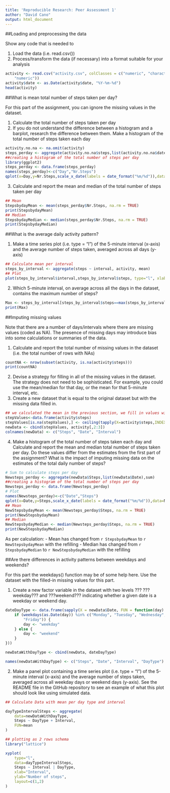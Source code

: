 ```yaml
---
title: 'Reproducible Research: Peer Assessment 1'
author: "David Cano"
output: html_document
---
```


##Loading and preprocessing the data

Show any code that is needed to

1. Load the data (i.e. read.csv())
2. Process/transform the data (if necessary) into a format suitable for your analysis

```r
activity <- read.csv("activity.csv", colClasses = c("numeric", "character", 
    "numeric"))
activity$date <- as.Date(activity$date, "%Y-%m-%d") 
head(activity)

```

##What is mean total number of steps taken per day?

For this part of the assignment, you can ignore the missing values in the dataset.

1. Calculate the total number of steps taken per day
2. If you do not understand the difference between a histogram and a barplot, research the difference between them. Make a histogram of the total number of steps taken each day

```r
activity.no.na <- na.omit(activity)
steps_perday <- aggregate(activity.no.na$steps,list(activity.no.na$date),sum)
##creating a histogram of the total number of steps per day
library(ggplot2)
steps_perday <- data.frame(steps_perday)
names(steps_perday)<-c("Day","Nr.Steps")
qplot(x=Day,y=Nr.Steps,scale_x_date(labels = date_format("%m/%d")),data=steps_perday,geom="bar",stat="identity")

```

3. Calculate and report the mean and median of the total number of steps taken per day


```r
## Mean
StepsbydayMean <- mean(steps_perday$Nr.Steps, na.rm = TRUE)
print(StepsbydayMean)
## Median
StepsbydayMedian <- median(steps_perday$Nr.Steps, na.rm = TRUE)
print(StepsbydayMedian)
```

##What is the average daily activity pattern?

1. Make a time series plot (i.e. type = "l") of the 5-minute interval (x-axis) and the average number of steps taken, averaged across all days (y-axis)

```r
## Calculate mean per interval
steps_by_interval <- aggregate(steps ~ interval, activity, mean)
## Plot
plot(steps_by_interval$interval,steps_by_interval$steps, type="l", xlab="Interval", ylab="Nr Steps",main="Avg Nr Steps per Day by Interval")
```

2. Which 5-minute interval, on average across all the days in the dataset, contains the maximum number of steps?

```r
Max <- steps_by_interval[steps_by_interval$steps==max(steps_by_interval$steps),]
print(Max)
```

##Imputing missing values

Note that there are a number of days/intervals where there are missing values (coded as NA). The presence of missing days may introduce bias into some calculations or summaries of the data.

1. Calculate and report the total number of missing values in the dataset (i.e. the total number of rows with NAs)

```r
countNA <- nrow(subset(activity, is.na(activity$steps)))
print(countNA)
```

2. Devise a strategy for filling in all of the missing values in the dataset. The strategy does not need to be sophisticated. For example, you could use the mean/median for that day, or the mean for that 5-minute interval, etc.
3. Create a new dataset that is equal to the original dataset but with the missing data filled in.

```r
## we calculated the mean in the previous section, we fill in values with this mean
stepValues<-data.frame(activity$steps)
stepValues[is.na(stepValues),] <- ceiling(tapply(X=activity$steps,INDEX=activity$interval,FUN=mean,na.rm=TRUE))
newData <- cbind(stepValues, activity[,2:3])
colnames(newData) <- c("Steps", "Date", "Interval")
```

4. Make a histogram of the total number of steps taken each day and Calculate and report the mean and median total number of steps taken per day. Do these values differ from the estimates from the first part of the assignment? What is the impact of imputing missing data on the estimates of the total daily number of steps?



```r
# Sum to calculate steps per day
Newsteps_perday <- aggregate(newData$Steps,list(newData$Date),sum)
##creating a histogram of the total number of steps per day
Newsteps_perday <- data.frame(Newsteps_perday)
# Plot
names(Newsteps_perday)<-c("Date","Steps")
qplot(x=Date,y=Steps,scale_x_date(labels = date_format("%m/%d")),data=Newsteps_perday,geom="bar",stat="identity")
## Mean
NewStepsbydayMean <- mean(Newsteps_perday$Steps, na.rm = TRUE)
print(NewStepsbydayMean)
## Median
NewStepsbydayMedian <- median(Newsteps_perday$Steps, na.rm = TRUE)
print(NewStepsbydayMedian)
```

As per calculation:
- Mean has changed from `r StepsbydayMean` to `r NewStepsbydayMean` with the refilling
- Median has changed from `r StepsbydayMedian` to `r NewStepsbydayMedian` with the refilling

##Are there differences in activity patterns between weekdays and weekends?

For this part the weekdays() function may be of some help here. Use the dataset with the filled-in missing values for this part.

1. Create a new factor variable in the dataset with two levels ??? ???weekday??? and ???weekend??? indicating whether a given date is a weekday or weekend day.

```r

dateDayType <- data.frame(sapply(X = newData$Date, FUN = function(day) {
    if (weekdays(as.Date(day)) %in% c("Monday", "Tuesday", "Wednesday", "Thursday", 
        "Friday")) {
        day <- "weekday"
    } else {
        day <- "weekend"
    }
}))

newDataWithDayType <- cbind(newData, dateDayType)

names(newDataWithDayType) <- c("Steps", "Date", "Interval", "DayType")
```

2. Make a panel plot containing a time series plot (i.e. type = "l") of the 5-minute interval (x-axis) and the average number of steps taken, averaged across all weekday days or weekend days (y-axis). See the README file in the GitHub repository to see an example of what this plot should look like using simulated data.

```r
## Calculate Data with mean per day type and interval

dayTypeIntervalSteps <- aggregate(
    data=newDataWithDayType,
    Steps ~ DayType + Interval,
    FUN=mean
)

## plotting as 2 rows schema
library("lattice")

xyplot(
    type="l",
    data=dayTypeIntervalSteps,
    Steps ~ Interval | DayType,
    xlab="Interval",
    ylab="Number of steps",
    layout=c(1,2)
)
```
